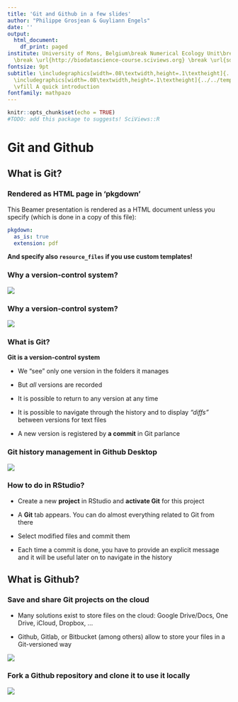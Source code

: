 ```yaml
---
title: 'Git and Github in a few slides'
author: "Philippe Grosjean & Guyliann Engels"
date: ''
output:
  html_document:
    df_print: paged
institute: University of Mons, Belgium\break Numerical Ecology Unit\break \includegraphics[width=.08\textwidth,height=.1\textheight]{../../template/EcoNum-logo.pdf}
  \break \url{http://biodatascience-course.sciviews.org} \break \url{sdd@sciviews.org}
fontsize: 9pt
subtitle: \includegraphics[width=.08\textwidth,height=.1\textheight]{../../template/biodatascience.png}
  \includegraphics[width=.08\textwidth,height=.1\textheight]{../../template/SciViews-logo.pdf}
  \vfill A quick introduction
fontfamily: mathpazo
---
```


```r
knitr::opts_chunk$set(echo = TRUE)
#TODO: add this package to suggests! SciViews::R
```

# Git and Github

## What is Git?

### Rendered as HTML page in 'pkgdown'

This Beamer presentation is rendered as a HTML document unless you specify (which is done in a copy of this file):

```yaml
pkgdown:
  as_is: true
  extension: pdf
```

**And specify also `resource_files` if you use custom templates!**

### Why a version-control system?

\centering

![](../figures/endless-cycle.jpg)

### Why a version-control system?

\centering

![](../figures/final-revisions.png)

### What is Git?

**Git is a version-control system**

- We "see" only one version in the folders it manages

- But *all* versions are recorded

- It is possible to return to any version at any time

- It is possible to navigate through the history and to display *"diffs"* between versions for text files

- A new version is registered by **a commit** in Git parlance

### Git history management in Github Desktop

![](../figures/git-history.png)

### How to do in RStudio?

- Create a new **project** in RStudio and **activate Git** for this project

- A **Git** tab appears. You can do almost everything related to Git from there

- Select modified files and commit them

- Each time a commit is done, you have to provide an explicit message and it will be useful later on to navigate in the history

## What is Github?

### Save and share Git projects on the cloud

\columnsbegin
\columnsmall

- Many solutions exist to store files on the cloud: Google Drive/Docs, One Drive, iCloud, Dropbox, ...

- Github, Gitlab, or Bitbucket (among others) allow to store your files in a Git-versioned way

\columnlarge

![](../figures/github-example.png)

\columnsend

### Fork a Github repository and clone it to use it locally

\centering

![](../figures/git_flow.png)
